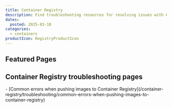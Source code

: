 ```yaml
---
title: Container Registry
description: Find troubleshooting resources for resolving issues with Container Registry.
dates:
  posted: 2025-03-10
categories:
  - containers
productIcon: RegistryProductIcon
---
```


<ProductHeader
  productName="Container Registry troubleshooting"
  productLogo="containerRegistry"
  description="Learn how to fix the most common issues with Scaleway's Container Registry."
/>

## Featured Pages

<Grid>
    <Card
      title="Container Registry FAQ"
      description="General info on Container Registry."
      url="/container-registry/faq/"
      label="See more"
    />
    <Card
      title="Common errors when pushing images to Container Registry"
      description="Fix issues when pushing images."
      url="/container-registry/troubleshooting/common-errors-when-pushing-images-to-container-registry/"
      label="See more"
    />
    <Card
      title="Container Registry API documentation"
      description="Use the API to interact with Registry."
      url="https://www.scaleway.com/en/developers/api/registry/"
      label="See more"
    />
</Grid>


## Container Registry troubleshooting pages

<LinksList>
  - [Common errors when pushing images to Container Registry](/container-registry/troubleshooting/common-errors-when-pushing-images-to-container-registry)
</LinksList>
